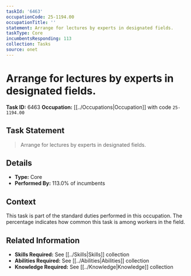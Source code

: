 ```yaml
---
taskId: '6463'
occupationCode: 25-1194.00
occupationTitle: ''
statement: Arrange for lectures by experts in designated fields.
taskType: Core
incumbentsResponding: 113
collection: Tasks
source: onet
---
```

# Arrange for lectures by experts in designated fields.

**Task ID:** 6463
**Occupation:** [[../Occupations|Occupation]] with code `25-1194.00`

## Task Statement

> Arrange for lectures by experts in designated fields.

## Details

- **Type:** Core
- **Performed By:** 113.0% of incumbents

## Context

This task is part of the standard duties performed in this occupation. The percentage indicates how common this task is among workers in the field.

## Related Information

- **Skills Required:** See [[../Skills|Skills]] collection
- **Abilities Required:** See [[../Abilities|Abilities]] collection
- **Knowledge Required:** See [[../Knowledge|Knowledge]] collection

